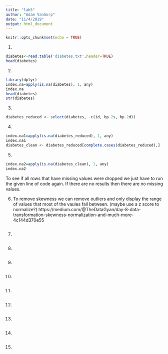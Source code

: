 ```yaml
---
title: "lab5"
author: "Adam VanGorp"
date: "11/4/2019"
output: html_document
---
```


```r
knitr::opts_chunk$set(echo = TRUE)
```

1. 
``` r
diabetes<-read.table('diabetes.txt',header=TRUE)
head(diabetes)
```
2.
``` r
library(dplyr)
index.na=apply(is.na(diabetes), 1, any)
index.na
head(diabetes)
str(diabetes)
```
3.
``` r
diabetes_reduced <- select(diabetes, -c(id, bp.2s, bp.2d))
```
4.
```r
index.na1=apply(is.na(diabetes_reduced), 1, any)
index.na1
diabetes_clean <- diabetes_reduced[complete.cases(diabetes_reduced),]
```

5.
``` r
index.na2=apply(is.na(diabetes_clean), 1, any)
index.na2
```
To see if all rows that have missing values were dropped we just have to run the given line of code again. If there are no results then there are no missing values. 

6.
To remove skewness we can remove outliers and only display the range of values that most of the vaules fall between.
(maybe use a z score to normalize?)
https://medium.com/@TheDataGyan/day-8-data-transformation-skewness-normalization-and-much-more-4c144d370e55
``` r

```

7.
``` r

```

8.
``` r

```

9.
``` r

```

10.
``` r

```

11.
``` r

```

12.
``` r

```

13.
``` r

```

14.
``` r

```

15.
``` r

```
